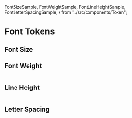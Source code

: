   FontSizeSample,
  FontWeightSample,
  FontLineHeightSample,
  FontLetterSpacingSample,
} from "../src/components/Token";

<Meta title="Font" />

# Font Tokens

## Font Size

<Story name="Font Size">
  <Table
    tokens={getTokenGroup(tokens, "size.font", [
      "sm",
      "base",
      "6",
      "lg",
      "5",
      "4",
      "3",
      "2",
      "1",
    ])}
    SampleFormat={FontSizeSample}
  />
</Story>

## Font Weight

<Story name="Font Weight">
  <Table
    tokens={getTokenGroup(tokens, "font.weight")}
    SampleFormat={FontWeightSample}
  />
</Story>

## Line Height

<Story name="Line Height">
  <Table
    tokens={getTokenGroup(tokens, "font.line-height", ["sm", "base", "lg"])}
    SampleFormat={FontLineHeightSample}
  />
</Story>

## Letter Spacing

<Story name="Letter Spacing">
  <Table
    tokens={getTokenGroup(tokens, "size.letter-spacing")}
    SampleFormat={FontLetterSpacingSample}
  />
</Story>
